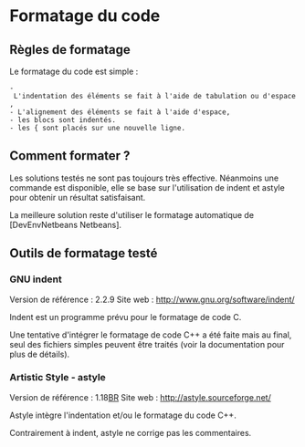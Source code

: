 = Formatage du code =

== Règles de formatage ==

Le formatage du code est simple :
 - L'indentation des éléments se fait à l'aide de tabulation ou d'espace,
 - L'alignement des éléments se fait à l'aide d'espace,
 - les blocs sont indentés.
 - les { sont placés sur une nouvelle ligne.

== Comment formater ? ==

Les solutions testés ne sont pas toujours très effective. Néanmoins une commande {{{make format}}} est disponible, elle se base sur l'utilisation de indent et astyle pour obtenir un résultat satisfaisant.

La meilleure solution reste d'utiliser le formatage automatique de [DevEnvNetbeans Netbeans].

== Outils de formatage testé ==

=== GNU indent ===

Version de référence : 2.2.9
Site web : http://www.gnu.org/software/indent/

Indent est un programme prévu pour le formatage de code C.

Une tentative d'intégrer le formatage de code C++ a été faite mais au final, seul des fichiers simples peuvent être traités (voir la documentation pour plus de détails).

=== Artistic Style - astyle ===

Version de référence : 1.18[[BR]]
Site web : http://astyle.sourceforge.net/

Astyle intègre l'indentation et/ou le formatage du code C++.

Contrairement à indent, astyle ne corrige pas les commentaires.